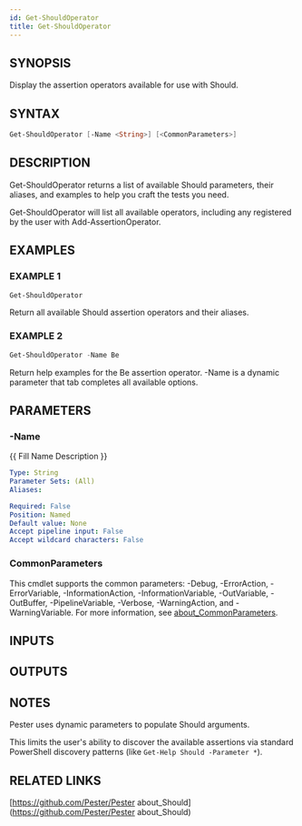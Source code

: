 ```yaml
---
id: Get-ShouldOperator
title: Get-ShouldOperator
---
```


## SYNOPSIS
Display the assertion operators available for use with Should.

## SYNTAX

```powershell
Get-ShouldOperator [-Name <String>] [<CommonParameters>]
```

## DESCRIPTION
Get-ShouldOperator returns a list of available Should parameters,
their aliases, and examples to help you craft the tests you need.

Get-ShouldOperator will list all available operators,
including any registered by the user with Add-AssertionOperator.

## EXAMPLES

### EXAMPLE 1
```powershell
Get-ShouldOperator
```

Return all available Should assertion operators and their aliases.

### EXAMPLE 2
```powershell
Get-ShouldOperator -Name Be
```

Return help examples for the Be assertion operator.
-Name is a dynamic parameter that tab completes all available options.

## PARAMETERS

### -Name
{{ Fill Name Description }}

```yaml
Type: String
Parameter Sets: (All)
Aliases:

Required: False
Position: Named
Default value: None
Accept pipeline input: False
Accept wildcard characters: False
```

### CommonParameters
This cmdlet supports the common parameters: -Debug, -ErrorAction, -ErrorVariable, -InformationAction, -InformationVariable, -OutVariable, -OutBuffer, -PipelineVariable, -Verbose, -WarningAction, and -WarningVariable. For more information, see [about_CommonParameters](http://go.microsoft.com/fwlink/?LinkID=113216).

## INPUTS

## OUTPUTS

## NOTES
Pester uses dynamic parameters to populate Should arguments.

This limits the user's ability to discover the available assertions via
standard PowerShell discovery patterns (like `Get-Help Should -Parameter *`).

## RELATED LINKS

[https://github.com/Pester/Pester
about_Should](https://github.com/Pester/Pester
about_Should)

